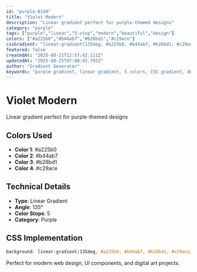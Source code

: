 ```yaml
---
id: "purple-0149"
title: "Violet Modern"
description: "Linear gradient perfect for purple-themed designs"
category: "purple"
tags: ["purple","linear","5-stop","modern","beautiful","design"]
colors: ["#a225b0","#b44ab7","#b26bd1","#c29ace"]
cssGradient: "linear-gradient(135deg, #a225b0, #b44ab7, #b26bd1, #c29ace)"
featured: false
createdAt: "2025-08-21T12:57:42.111Z"
updatedAt: "2025-08-25T07:08:42.792Z"
author: "Gradient Generator"
keywords: "purple gradient, linear gradient, 5 colors, CSS gradient, design, #a225b0, #b44ab7, #b26bd1, #c29ace"
---
```


# Violet Modern

Linear gradient perfect for purple-themed designs

## Colors Used
- **Color 1**: #a225b0
- **Color 2**: #b44ab7
- **Color 3**: #b26bd1
- **Color 4**: #c29ace

## Technical Details
- **Type**: Linear Gradient
- **Angle**: 135°
- **Color Stops**: 5
- **Category**: Purple

## CSS Implementation
```css
background: linear-gradient(135deg, #a225b0, #b44ab7, #b26bd1, #c29ace);
```

Perfect for modern web design, UI components, and digital art projects.
